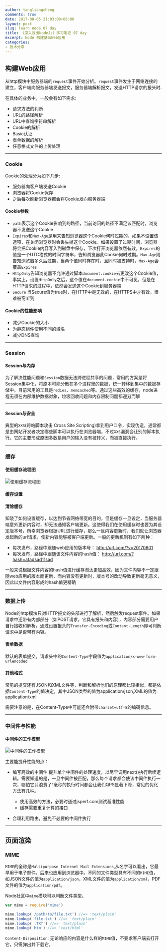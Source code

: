 ```yaml
---
author: tangliangcheng
comments: true
date: 2017-08-05 21:03:00+00:00
layout: post
slug: learn node 07 day
title: 《深入浅出NodeJs》学习笔记 07 day
excerpt: Node 构建基础Web应用
categories:
- 技术分享
---
```


## 构建Web应用

从http模块中服务器端的`request`事件开始分析。`request`事件发生于网络连接的建立，客户端向服务器端发送报文，服务器端解析报文，发送HTTP请求的报头时.

在具体的业务中，一般会有如下需求:

* 请求方法的判断
* URL的路径解析
* URL中查询字符串解析
* Cookie的解析
* Basic认证
* 表单数据的解析
* 任意格式文件的上传处理

---

### Cookie

Cookie的处理分为如下几步:

* 服务器向客户端发送Cookie
* 浏览器将Cookie保存
* 之后每次刷新浏览器都会将Cookie发向服务器端

#### Cookie参数

* `path`表示这个Cookie影响到的路径，当前访问的路径不满足该匹配时，浏览器不发送这个Cookie
* `Expires`和`Max-Age`是用来告知浏览器这个Cookie何时过期的，如果不设置该选项，在关闭浏览器时会丢失掉这个Cookie。如果设置了过期时间，浏览器将会把Cookie内容写入到磁盘中保存，下次打开浏览器依然有效。`Expires`的值是一个UTC格式的时间字符串，告知浏览器此Cookie何时过期。`Max-Age`则告知浏览器多久后过期，当两个值同时存在时，且同时被支持时，`Max-Age`会覆盖`Expires`
* `HttpOnly`告知浏览器不允许通过脚本`document.cookie`去更改这个Cookie值，事实上，设置`HttpOnly`之后，这个值在`document.cookie`中不可见，但是在HTTP请求的过程中，依然会发送这个Cookie到服务器端
* `Secure` 当Secure值为true时，在HTTP中是无效的，在HTTPS中才有效，很难被窃听到

#### Cookie的性能影响

* 减少Cookie的大小
* 为静态组件使用不同的域名
* 减少DNS查询

---

### Session

#### Session与内存

为了解决性能问题和`Session`数据无法跨进程共享的问题，常用的方案是将Session集中化，将原本可能分散在多个进程里的数据，统一转移到集中的数据存储中。目前常用的工具是`redies`、`memcached`等。通过这些高效的缓存，node进程无须在内部维护数据对象，垃圾回收问题和内存限制问题都迎刃而解

---

#### Session与安全

典型的`XXS`(跨站脚本攻击 Cross Site Scripting)拿到用户口令，实现伪造，通常都是由网站开发者决定哪些脚本可以执行在浏览器端，不过`XXS`漏洞会让别的脚本执行。它的主要形成原因多数是用户的输入没有被转义，而被直接执行。

---

### 缓存

#### 使用缓存流程图

![使用缓存流程图](https://github.com/peakcool/learn-nodejs-notes/blob/master/%E7%A4%BA%E6%84%8F%E5%9B%BE/%E6%9E%84%E5%BB%BA%E5%9F%BA%E7%A1%80web%E5%BA%94%E7%94%A8/%E4%BD%BF%E7%94%A8%E7%BC%93%E5%AD%98%E7%9A%84%E6%B5%81%E7%A8%8B%E7%A4%BA%E6%84%8F%E5%9B%BE.png?raw=true)

#### 缓存设置

#### 清除缓存

知晓了如何设置缓存，以达到节省网络带宽的目的，但是缓存一旦设定，当服务器端意外更新内容时，却无法通知客户端更新。这使得我们在使用缓存时也要为其设定版本号，所幸浏览器根据URL进行缓存，那么一旦内容更新时，我们就让浏览器发起新的url请求，使新内容能够被客户端更新。一般的更新机制有如下两种：

* 每次发布，路径中跟随web应用的版本号： http://url.com/?v=20170801
* 每次发布，路径中跟随该文件内容的hash值： http://url.com/?hash=afadsad11sad

一般来说根据文件内容的hash值进行缓存淘汰更加高效，因为文件内容不一定跟随web应用的版本而更新，而内容没有更新时，版本号的改动导致更新毫无意义，因此以文件内容形成的hash值更精确

---

### 数据上传

Node的http模块只对HTTP报文的头部进行了解析，然后触发request事件。如果请求中还带有内部部分（如POST请求，它具有报头和内容），内容部分需要用户自行接收和解析。通过设置报头的`Transfer-Encoding`或`Content-Length`即可判断请求中是否带有内容。

#### 表单数据

默认的表单提交，请求头中的`Content-Type`字段值为`application/x-www-form-urlencoded`

#### 其他格式

常见的提交还有JSON和XML文件等，判断和解析他们的原理都比较相似，都是依据`Content-Type`的值决定，其中JSON类型的值为application/json,XML的值为application/xml

需要注意的是，在Content-Type中可能还会附带`charset=utf-8`的编码信息。

---

### 中间件与性能

#### 中间件的工作模型

![中间件的工作模型](https://github.com/peakcool/learn-nodejs-notes/blob/master/%E7%A4%BA%E6%84%8F%E5%9B%BE/%E6%9E%84%E5%BB%BA%E5%9F%BA%E7%A1%80web%E5%BA%94%E7%94%A8/%E4%B8%AD%E9%97%B4%E4%BB%B6%E7%9A%84%E5%B7%A5%E4%BD%9C%E6%A8%A1%E5%9E%8B.png?raw=true)

主要能提升性能的点：

* 编写高效的中间件
    提升单个中间件的处理速度，以尽早调用next()执行后续逻辑。需要知道的是，一旦中间件被匹配，那么每个请求都会使该中间件执行一次，哪怕它只浪费了1毫秒的执行时间都会让我们QPS显著下降，常见的优化方法有几种。

    * 使用高效的方法，必要时通过jsperf.com测试基准性能
    * 缓存需要重复计算的接口

* 合理利用路由，避免不必要的中间件执行

---

## 页面渲染

### MIME

`MIME`的全称是`Multipurpose Internet Mail Extensions`,从名字可以看出，它最早用于电子邮件，后来也应用到浏览器中。不同的文件类型具有不同的`MIME`值，如JSON文件的值为`application/json`，XML文件的值为`application/xml`，PDF文件的值为`application/pdf`。

Node社区中`mime`模块可以判断文件类型。

```js
var mime = require('mime')

mime.lookup('/path/to/file.txt') //=> 'text/plain'
mime.lookup('file.txt') //=> 'text/plain'
mime.lookup('.TXT') //=> 'text/plain'
mime.lookup('htm') //=> 'text/html'
```

`Content-Disposition`: 无论响应的内容是什么样的`MIME`值，不要求客户端去打开它，只需弹出并下载它。
